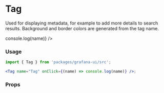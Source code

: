 
<Meta title="MDX|Tag" component={Tag} />

# Tag

Used for displaying metadata, for example to add more details to search results. Background and border colors are generated from the tag name.

<Preview>
  <div>
    <Tag name="Tag" onClick={(name) => console.log(name)} />
  </div>
</Preview>

### Usage

```jsx
import { Tag } from 'packages/grafana-ui/src';

<Tag name="Tag" onClick={(name) => console.log(name)} />;
```

### Props

<Props of={Tag} />
